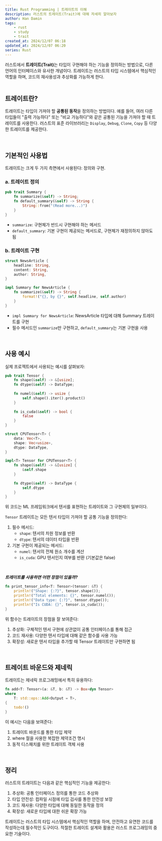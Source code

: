 ---
title: Rust Programming | 트레이트의 이해
description: 러스트의 트레이트(Trait)에 대해 자세히 알아보자
author: Han Damin
tags:
    - rust
    - study
    - trait
created_at: 2024/12/07 06:18
updated_at: 2024/12/07 06:20
series: Rust
---

러스트에서 <strong>트레이트(Trait)</strong>는 타입이 구현해야 하는 기능을 정의하는 방법으로, 다른 언어의 인터페이스와 유사한 개념이다.
트레이트는 러스트의 타입 시스템에서 핵심적인 역할을 하며, 코드의 재사용성과 추상화를 가능하게 한다.
<br />
<br />

## 트레이트란?
트레이트는 타입이 가져야 할 <strong>공통된 동작</strong>을 정의하는 방법이다.
예를 들어, 여러 다른 타입들이 "출력 가능하다" 또는 "비교 가능하다"와 같은 공통된 기능을 가져야 할 때 트레이트를 사용한다.
러스트의 표준 라이브러리는 `Display`, `Debug`, `Clone`, `Copy` 등 다양한 트레이트를 제공한다.

<br />

## 기본적인 사용법
트레이트는 크게 두 가지 측면에서 사용된다: 정의와 구현.

### a. 트레이트 정의
```rust
pub trait Summary {
    fn summarize(&self) -> String;
    fn default_summary(&self) -> String {
        String::from("(Read more...)")
    }
}
```
- `summarize`: 구현체가 반드시 구현해야 하는 메서드
- `default_summary`: 기본 구현이 제공되는 메서드로, 구현체가 재정의하지 않아도 됨

### b. 트레이트 구현
```rust
struct NewsArticle {
    headline: String,
    content: String,
    author: String,
}

impl Summary for NewsArticle {
    fn summarize(&self) -> String {
        format!("{}, by {}", self.headline, self.author)
    }
}
```
- `impl Summary for NewsArticle`: NewsArticle 타입에 대해 Summary 트레이트를 구현
- 필수 메서드인 `summarize`만 구현하고, `default_summary`는 기본 구현을 사용

<br />

## 사용 예시

실제 프로젝트에서 사용되는 예시를 살펴보자:
```rust
pub trait Tensor {
    fn shape(&self) -> &[usize];
    fn dtype(&self) -> DataType;
    
    fn numel(&self) -> usize {
        self.shape().iter().product()
    }
    
    fn is_cuda(&self) -> bool {
        false
    }
}

struct CPUTensor<T> {
    data: Vec<T>,
    shape: Vec<usize>,
    dtype: DataType,
}

impl<T> Tensor for CPUTensor<T> {
    fn shape(&self) -> &[usize] {
        &self.shape
    }
    
    fn dtype(&self) -> DataType {
        self.dtype
    }
}
```

위 코드는 ML 프레임워크에서 텐서를 표현하는 트레이트와 그 구현체의 일부이다.

`Tensor` 트레이트는 모든 텐서 타입이 가져야 할 공통 기능을 정의한다:
1. 필수 메서드:
   - `shape`: 텐서의 차원 정보를 반환
   - `dtype`: 텐서의 데이터 타입을 반환
2. 기본 구현이 제공되는 메서드:
   - `numel`: 텐서의 전체 원소 개수를 계산
   - `is_cuda`: GPU 텐서인지 여부를 반환 (기본값은 false)
<br />

***트레이트를 사용하면 어떤 장점이 있을까?***

```rust
fn print_tensor_info<T: Tensor>(tensor: &T) {
    println!("Shape: {:?}", tensor.shape());
    println!("Total elements: {}", tensor.numel());
    println!("Data type: {:?}", tensor.dtype());
    println!("Is CUDA: {}", tensor.is_cuda());
}
```

위 함수는 트레이트의 장점을 잘 보여준다:
1. 추상화: 구체적인 텐서 구현에 상관없이 공통 인터페이스를 통해 접근
2. 코드 재사용: 다양한 텐서 타입에 대해 같은 함수를 사용 가능
3. 확장성: 새로운 텐서 타입을 추가할 때 Tensor 트레이트만 구현하면 됨

<br />

## 트레이트 바운드와 제네릭

트레이트는 제네릭 프로그래밍에서 특히 유용하다:
```rust
fn add<T: Tensor>(a: &T, b: &T) -> Box<dyn Tensor>
where
    T: std::ops::Add<Output = T>,
{
    todo!()
}
```
이 예시는 다음을 보여준다:
1. 트레이트 바운드를 통한 타입 제약
2. where 절을 사용한 복잡한 제약조건 명시
3. 동적 디스패치를 위한 트레이트 객체 사용

<br />

## 정리

러스트의 트레이트는 다음과 같은 핵심적인 기능을 제공한다:
1. 추상화: 공통 인터페이스 정의를 통한 코드 추상화
2. 타입 안전성: 컴파일 시점에 타입 검사를 통한 안전성 보장
3. 코드 재사용: 다양한 타입에 대해 동일한 동작을 정의
4. 확장성: 새로운 타입에 대한 쉬운 확장 가능

트레이트는 러스트의 타입 시스템에서 핵심적인 역할을 하며, 안전하고 유연한 코드를 작성하는데 필수적인 도구이다.
적절한 트레이트 설계와 활용은 러스트 프로그래밍의 중요한 기술이다.